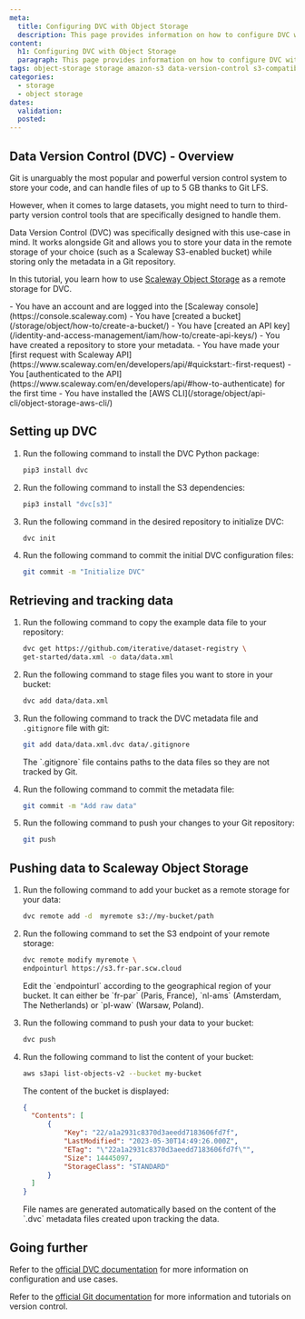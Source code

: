 ```yaml
---
meta:
  title: Configuring DVC with Object Storage
  description: This page provides information on how to configure DVC with Scaleway Object Storage.
content:
  h1: Configuring DVC with Object Storage
  paragraph: This page provides information on how to configure DVC with Scaleway Object Storage.
tags: object-storage storage amazon-s3 data-version-control s3-compatible dvc-bucket machine-learning data-science
categories:
  - storage
  - object storage
dates:
  validation: 
  posted: 
---
```


## Data Version Control (DVC) - Overview

Git is unarguably the most popular and powerful version control system to store your code, and can handle files of up to 5 GB thanks to Git LFS.

However, when it comes to large datasets, you might need to turn to third-party version control tools that are specifically designed to handle them. 

Data Version Control (DVC) was specifically designed with this use-case in mind. It works alongside Git and allows you to store your data in the remote storage of your choice (such as a Scaleway S3-enabled bucket) while storing only the metadata in a Git repository.

In this tutorial, you learn how to use [Scaleway Object Storage](https://www.scaleway.com/en/object-storage/) as a remote storage for DVC.

<Macro id="iam-requirements" />
 
<Message type="requirement">
  - You have an account and are logged into the [Scaleway console](https://console.scaleway.com)
  - You have [created a bucket](/storage/object/how-to/create-a-bucket/)
  - You have [created an API key](/identity-and-access-management/iam/how-to/create-api-keys/)
  - You have created a repository to store your metadata.
  - You have made your [first request with Scaleway API](https://www.scaleway.com/en/developers/api/#quickstart:-first-request)
  - You [authenticated to the API](https://www.scaleway.com/en/developers/api/#how-to-authenticate) for the first time 
  - You have installed the [AWS CLI](/storage/object/api-cli/object-storage-aws-cli/)
</Message> 

## Setting up DVC

1. Run the following command to install the DVC Python package:
    ```bash
    pip3 install dvc
    ```

2. Run the following command to install the S3 dependencies:
    ```bash
    pip3 install "dvc[s3]"
    ```

3. Run the following command in the desired repository to initialize DVC:
    ```bash
    dvc init
    ```

4. Run the following command to commit the initial DVC configuration files:
    ```bash
    git commit -m "Initialize DVC"
    ```

## Retrieving and tracking data

1. Run the following command to copy the example data file to your repository:
    ```bash
    dvc get https://github.com/iterative/dataset-registry \
    get-started/data.xml -o data/data.xml
    ```

2. Run the following command to stage files you want to store in your bucket:
    ```bash
    dvc add data/data.xml
    ```

3. Run the following command to track the DVC metadata file and `.gitignore` file with git:
    ```bash
    git add data/data.xml.dvc data/.gitignore
    ```

    <Message type="note">
      The `.gitignore` file contains paths to the data files so they are not tracked by Git.
    </Message>

4. Run the following command to commit the metadata file:
    ```bash
    git commit -m "Add raw data"
    ```

5. Run the following command to push your changes to your Git repository:
   ```bash
   git push
   ```
  
## Pushing data to Scaleway Object Storage

1. Run the following command to add your bucket as a remote storage for your data:
   ```bash
   dvc remote add -d  myremote s3://my-bucket/path
   ```

2. Run the following command to set the S3 endpoint of your remote storage:
    ```bash
    dvc remote modify myremote \
    endpointurl https://s3.fr-par.scw.cloud
    ```

    <Message type="note">
      Edit the `endpointurl` according to the geographical region of your bucket. It can either be `fr-par` (Paris, France), `nl-ams` (Amsterdam, The Netherlands) or `pl-waw` (Warsaw, Poland).
    </Message>

3. Run the following command to push your data to your bucket:
    ```bash
    dvc push
    ```

4. Run the following command to list the content of your bucket:
    ```bash
    aws s3api list-objects-v2 --bucket my-bucket
    ```

    The content of the bucket is displayed:

    ```json
    {
      "Contents": [
          {
              "Key": "22/a1a2931c8370d3aeedd7183606fd7f",
              "LastModified": "2023-05-30T14:49:26.000Z",
              "ETag": "\"22a1a2931c8370d3aeedd7183606fd7f\"",
              "Size": 14445097,
              "StorageClass": "STANDARD"
          }
      ]
    }
    ```

    <Message type="note">
      File names are generated automatically based on the content of the `.dvc` metadata files created upon tracking the data.
    </Message>

## Going further

Refer to the [official DVC documentation](https://dvc.org/doc) for more information on configuration and use cases.

Refer to the [official Git documentation](https://git-scm.com/doc) for more information and tutorials on version control. 
